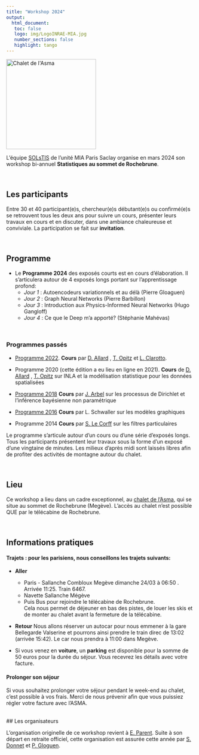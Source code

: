 ```yaml
---
title: "Workshop 2024"
output: 
  html_document:
   toc: false
   logo: img/LogoINRAE-MIA.jpg
   number_sections: false
   highlight: tango
---
```



<img src="img/chaletAsma.jpeg" alt="Chalet de l'Asma" width = "240px" align="center"> </img>

L'équipe [SOLsTIS](https://mia-ps.inrae.fr/solstis) de l'unité MIA Paris Saclay organise en mars 2024 son workshop bi-annuel **Statistiques au sommet de Rochebrune**.

<br> 

## Les participants 

Entre 30 et 40 participant(e)s, chercheur(e)s débutant(e)s ou confirmé(e)s se retrouvent tous les deux ans pour suivre un cours,  présenter leurs travaux en cours et en discuter, dans une ambiance chaleureuse et conviviale.  La participation se fait sur **invitation**. 


<br> 



## Programme


 - Le **Programme  2024** des exposés courts  est en cours d'élaboration. Il s'articulera autour de 4 exposés longs portant sur  l'apprentissage profond:
    - *Jour 1* : Autoencodeurs variationnels et au délà (Pierre Gloaguen)
    - *Jour 2* : Graph Neural Networks (Pierre Barbillon)
    - *Jour 3* : Introduction aux Physics-Informed Neural Networks (Hugo Gangloff)
    - *Jour 4* : Ce que le Deep m'a apporté? (Stéphanie Mahévas) 
  
 <br>
 
### Programmes passés

 - [Programme 2022](programme/programme_rochebrune_2022.pdf).  **Cours** par [D. Allard](https://biosp.mathnum.inrae.fr/homepage-denis-allard) , [T. Opitz](https://biosp.mathnum.inrae.fr/homepage-thomas-opitz) et [L. Clarotto](https://mia-ps.inrae.fr/lucia-clarotto).
 
 - Programme 2020 (cette édition a eu lieu en ligne en 2021). **Cours** de [D. Allard](https://biosp.mathnum.inrae.fr/homepage-denis-allard) , [T. Opitz](https://biosp.mathnum.inrae.fr/homepage-thomas-opitz) sur INLA et la modélisation statistique pour les données spatialisées
 
 - [Programme 2018](programme/progroch2018.pdf)  **Cours** par [J. Arbel](https://www.julyanarbel.com/) sur les processus de Dirichlet et l'inférence bayésienne non paramétrique
 
 - [Programme 2016](programme/progroch2016.pdf) **Cours** par L. Schwaller sur les modèles graphiques
 - Programme 2014 **Cours** par [S. Le Corff](https://sylvainlc.github.io/) sur les filtres particulaires


Le programme  s'articule autour d'un cours ou d'une série d'exposés longs. Tous les participants présentent leur travaux sous la forme d'un exposé d'une vingtaine de minutes. 
Les milieux d'après midi sont laissés libres afin de profiter des activités de montagne autour du chalet.

<br> 

## Lieu 


Ce workshop a lieu dans un cadre exceptionnel, au [chalet de l'Asma](https://www.asma-nationale.fr/com/page/2817), qui se situe au sommet de Rochebrune (Megève). L'accès au chalet n'est possible QUE par le télécabine de Rochebrune. 

<br> 

## Informations pratiques 

#### Trajets :  pour les parisiens, nous conseillons les trajets suivants:

- **Aller** 
  - Paris  - Sallanche Combloux Megève dimanche 24/03 à 06:50 . Arrivée 11:25.  Train  6467.
  - Navette Sallanche Mégève 
  - Puis Bus pour rejoindre le télécabine de Rochebrune.  
  Cela nous permet de déjeuner en bas des pistes, de louer les skis et de monter au chalet avant la fermeture de la télécabine. 

- **Retour**  Nous allons réserver un autocar pour nous emmener à la gare Bellegarde Valserine et pourrons ainsi prendre le train direc de 13:02 (arrivée 15:42). 
Le car nous prendra à 11:00 dans Megève. 

- Si vous venez en **voiture**, un **parking** est disponible pour la somme de 50 euros pour la durée du séjour. Vous recevrez les détails avec votre facture. 


#### Prolonger son séjour 

Si vous souhaitez prolonger votre séjour pendant le week-end au chalet, c'est possible à vos frais. Merci de nous prévenir afin que vous puissiez régler votre facture avec l'ASMA. 

<br> 
## Les organisateurs 

L'organisation originelle de ce workshop revient à [E. Parent](https://mia-ps.inrae.fr/eric-parent). Suite à son départ en retraite officiel, cette organisation est assurée cette année par [S. Donnet](https://mia-ps.inrae.fr/sophie-donnet) et [P. Gloguen](https://papayoun.github.io/). 

<br> 


